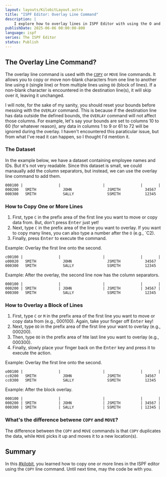 ```yaml
---
layout: layouts/KilobitLayout.astro
title: "ISPF Editor: Overlay Line Command"
description: |
    I explore how to overlay lines in ISPF Editor with using the O and OO line commands. 
publishDate: 2025-06-06 00:00:00-800
language: ispf
series: The ISPF Editor
status: Publish
---
```

## The Overlay Line Command?
The overlay line command is used with the [`COPY`](/kilobits/ispf/copy-line/) or `MOVE` line commands. It allows you to copy or move non-blank characters from one line to another line using `O` (single line) or from multiple lines using `OO` (block of lines). If a non-blank character is encountered in the destination line(s), it will skip over it, leaving it unchanged.

I will note, for the sake of my sanity, you should reset your bounds before messing with the `OVERLAY` command. This is because if the destination line has data outside the defined bounds, the `OVERLAY` command will not affect those columns. For example, let's say your bounds are set to columns 10 to 60 (for whatever reason), any data in columns 1 to 9 or 61 to 72 will be ignored during the overlay. I haven't encountered this paraticular issue, but from what I've read it can happen, so I thought I'd mention it.

### The Dataset
In the example below, we have a dataset containing employee names and IDs. But it's not very readable. Since this dataset is small, we could manaually add the column separators, but instead, we can use the overlay line command to add them.

```
000100 |                |                   |                |       |
000200   SMITH            JOHN                JSMITH           34567  
000300   SMITH            SALLY               SSMITH           12345  
```

### How to Copy One or More Lines
1. First, type `C` in the prefix area of the first line you want to move or copy data from. But, don't press <kbd>Enter</kbd> just yet!
2. Next, type `C` in the prefix area of the line you want to overlay. If you want to copy many lines, you can also type a number after the `O` (e.g., `C2).
3. Finally, press <kbd>Enter</kbd> to execute the command.

Example: Overlay the first line onto the second.
``` 
c00100 |                |                   |                |       |
o00020   SMITH            JOHN                JSMITH           34567  
000300   SMITH            SALLY               SSMITH           12345  
```

Example: After the overlay, the second line now has the column separators.
```
000100 |                |                   |                |       |
000200 | SMITH          | JOHN              | JSMITH         | 34567 |
000300   SMITH            SALLY               SSMITH           12345  
```

### How to Overlay a Block of Lines
1. First, type `C` or `M` in the prefix area of the first line you want to move or copy data from (e.g., 000100). Again, take your finger off <kbd>Enter</kbd> key!
2. Next, type `OO` in the prefix area of the first line your want to overlay (e.g., 000200). 
3. Then, type `OO` in the prefix area of hte last line you want to overlay (e.g., 000300).
4. Finally, slowly place your finger back on the <kbd>Enter</kbd> key and press it to execute the action.

Example: Overlay the first line onto the second.
``` 
o00100 |                |                   |                |       |
cc0200   SMITH            JOHN                JSMITH           34567  
cc0300   SMITH            SALLY               SSMITH           12345  
```
Example: After the block overlay.
```
000100 |                |                   |                |       |
000200 | SMITH          | JOHN              | JSMITH         | 34567 |
000300 | SMITH          | SALLY             | SSMITH         | 12345 |
```

### What's the difference betwene `COPY` and `MOVE`?
The difference between the `COPY` and `MOVE` commands is that `COPY` duplicates the data, while `MOVE` picks it up and moves it to a new location(s).

## Summary
In this [#kilobit](/kilobits), you learned how to copy one or more lines in the ISPF editor using the `COPY` line command. Until next time, may the code be with you.
